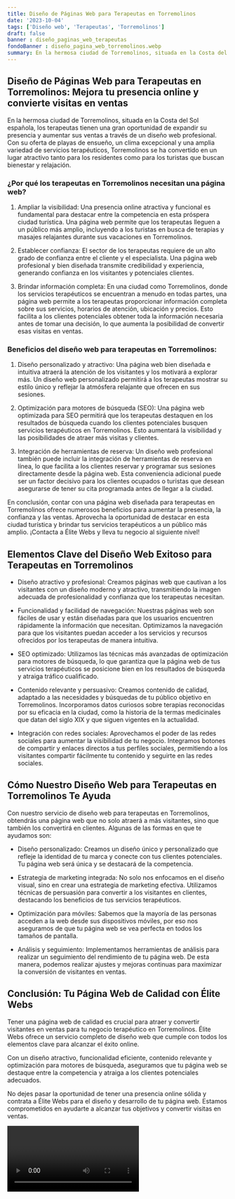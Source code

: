 ```yaml
---
title: Diseño de Páginas Web para Terapeutas en Torremolinos
date: '2023-10-04'
tags: ['Diseño web', 'Terapeutas', 'Torremolinos']
draft: false
banner : diseño_paginas_web_terapeutas
fondoBanner : diseño_pagina_web_torremolinos.webp
summary: En la hermosa ciudad de Torremolinos, situada en la Costa del Sol española, los terapeutas tienen una gran oportunidad de expandir su presencia y aumentar sus ventas a través de un diseño web profesional. Con su oferta de playas de ensueño, un clima excepcional y una amplia variedad de servicios terapéuticos, Torremolinos se ha convertido en un lugar atractivo tanto para los residentes como para los turistas que buscan bienestar y relajación.
---
```


## **Diseño de Páginas Web para Terapeutas en Torremolinos: Mejora tu presencia online y convierte visitas en ventas**

En la hermosa ciudad de Torremolinos, situada en la Costa del Sol española, los terapeutas tienen una gran oportunidad de expandir su presencia y aumentar sus ventas a través de un diseño web profesional. Con su oferta de playas de ensueño, un clima excepcional y una amplia variedad de servicios terapéuticos, Torremolinos se ha convertido en un lugar atractivo tanto para los residentes como para los turistas que buscan bienestar y relajación.

### ¿Por qué los terapeutas en Torremolinos necesitan una página web?

1. Ampliar la visibilidad: Una presencia online atractiva y funcional es fundamental para destacar entre la competencia en esta próspera ciudad turística. Una página web permite que los terapeutas lleguen a un público más amplio, incluyendo a los turistas en busca de terapias y masajes relajantes durante sus vacaciones en Torremolinos.

2. Establecer confianza: El sector de los terapeutas requiere de un alto grado de confianza entre el cliente y el especialista. Una página web profesional y bien diseñada transmite credibilidad y experiencia, generando confianza en los visitantes y potenciales clientes.

3. Brindar información completa: En una ciudad como Torremolinos, donde los servicios terapéuticos se encuentran a menudo en todas partes, una página web permite a los terapeutas proporcionar información completa sobre sus servicios, horarios de atención, ubicación y precios. Esto facilita a los clientes potenciales obtener toda la información necesaria antes de tomar una decisión, lo que aumenta la posibilidad de convertir esas visitas en ventas.

### Beneficios del diseño web para terapeutas en Torremolinos:

1. Diseño personalizado y atractivo: Una página web bien diseñada e intuitiva atraerá la atención de los visitantes y los motivará a explorar más. Un diseño web personalizado permitirá a los terapeutas mostrar su estilo único y reflejar la atmósfera relajante que ofrecen en sus sesiones.

2. Optimización para motores de búsqueda (SEO): Una página web optimizada para SEO permitirá que los terapeutas destaquen en los resultados de búsqueda cuando los clientes potenciales busquen servicios terapéuticos en Torremolinos. Esto aumentará la visibilidad y las posibilidades de atraer más visitas y clientes.

3. Integración de herramientas de reserva: Un diseño web profesional también puede incluir la integración de herramientas de reserva en línea, lo que facilita a los clientes reservar y programar sus sesiones directamente desde la página web. Esta conveniencia adicional puede ser un factor decisivo para los clientes ocupados o turistas que desean asegurarse de tener su cita programada antes de llegar a la ciudad.

En conclusión, contar con una página web diseñada para terapeutas en Torremolinos ofrece numerosos beneficios para aumentar la presencia, la confianza y las ventas. Aprovecha la oportunidad de destacar en esta ciudad turística y brindar tus servicios terapéuticos a un público más amplio. ¡Contacta a Élite Webs y lleva tu negocio al siguiente nivel!

<GifSeo />

<Cta />

## Elementos Clave del Diseño Web Exitoso para Terapeutas en Torremolinos

- Diseño atractivo y profesional: Creamos páginas web que cautivan a los visitantes con un diseño moderno y atractivo, transmitiendo la imagen adecuada de profesionalidad y confianza que los terapeutas necesitan.

- Funcionalidad y facilidad de navegación: Nuestras páginas web son fáciles de usar y están diseñadas para que los usuarios encuentren rápidamente la información que necesitan. Optimizamos la navegación para que los visitantes puedan acceder a los servicios y recursos ofrecidos por los terapeutas de manera intuitiva.

- SEO optimizado: Utilizamos las técnicas más avanzadas de optimización para motores de búsqueda, lo que garantiza que la página web de tus servicios terapéuticos se posicione bien en los resultados de búsqueda y atraiga tráfico cualificado.

- Contenido relevante y persuasivo: Creamos contenido de calidad, adaptado a las necesidades y búsquedas de tu público objetivo en Torremolinos. Incorporamos datos curiosos sobre terapias reconocidas por su eficacia en la ciudad, como la historia de la termas medicinales que datan del siglo XIX y que siguen vigentes en la actualidad.

- Integración con redes sociales: Aprovechamos el poder de las redes sociales para aumentar la visibilidad de tu negocio. Integramos botones de compartir y enlaces directos a tus perfiles sociales, permitiendo a los visitantes compartir fácilmente tu contenido y seguirte en las redes sociales.

## Cómo Nuestro Diseño Web para Terapeutas en Torremolinos Te Ayuda

Con nuestro servicio de diseño web para terapeutas en Torremolinos, obtendrás una página web que no solo atraerá a más visitantes, sino que también los convertirá en clientes. Algunas de las formas en que te ayudamos son:

- Diseño personalizado: Creamos un diseño único y personalizado que refleje la identidad de tu marca y conecte con tus clientes potenciales. Tu página web será única y se destacará de la competencia.

- Estrategia de marketing integrada: No solo nos enfocamos en el diseño visual, sino en crear una estrategia de marketing efectiva. Utilizamos técnicas de persuasión para convertir a los visitantes en clientes, destacando los beneficios de tus servicios terapéuticos.

- Optimización para móviles: Sabemos que la mayoría de las personas acceden a la web desde sus dispositivos móviles, por eso nos aseguramos de que tu página web se vea perfecta en todos los tamaños de pantalla.

- Análisis y seguimiento: Implementamos herramientas de análisis para realizar un seguimiento del rendimiento de tu página web. De esta manera, podemos realizar ajustes y mejoras continuas para maximizar la conversión de visitantes en ventas.

## Conclusión: Tu Página Web de Calidad con Élite Webs

Tener una página web de calidad es crucial para atraer y convertir visitantes en ventas para tu negocio terapéutico en Torremolinos. Élite Webs ofrece un servicio completo de diseño web que cumple con todos los elementos clave para alcanzar el éxito online.

Con un diseño atractivo, funcionalidad eficiente, contenido relevante y optimización para motores de búsqueda, aseguramos que tu página web se destaque entre la competencia y atraiga a los clientes potenciales adecuados.

No dejes pasar la oportunidad de tener una presencia online sólida y contrata a Élite Webs para el diseño y desarrollo de tu página web. Estamos comprometidos en ayudarte a alcanzar tus objetivos y convertir visitas en ventas.

<Video />

<CtaBot job='Terapeutas' city='Torremolinos'/>

<Gmaps query='Torremolinos+españa+maps' />